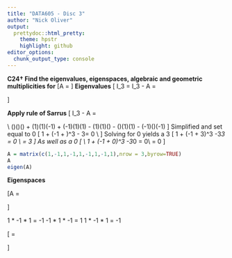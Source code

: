```yaml
---
title: "DATA605 - Disc 3"
author: "Nick Oliver"
output:
  prettydoc::html_pretty:
    theme: hpstr
    highlight: github
editor_options: 
  chunk_output_type: console
---
```


**C24† Find the eigenvalues, eigenspaces, algebraic and geometric multiplicities for**
\[A = \begin{bmatrix}
1&−1&1\\
−1&1&−1\\
1&−1&1
\end{bmatrix}
\]
**Eigenvalues**
\[
\lambda I_3 = \begin{bmatrix}
\lambda&0&0\\
0&\lambda&0\\
0&0&\lambda
\end{bmatrix} \rightarrow \lambda I_3 - A = \begin{bmatrix}
\lambda-1&1&-1\\
1&\lambda -1&1\\
-1&1&\lambda-1
\end{bmatrix}
\]

**Apply rule of Sarrus**
\[
\lambda I_3 - A = \begin{bmatrix}
\lambda-1&1&-1\\
1&\lambda -1&1\\
-1&1&\lambda-1
\end{bmatrix}
\begin{matrix}
\lambda-1&1\\
1&\lambda-1\\
-1 &1
\end{matrix}
\\
(\lambda -1)(\lambda-1)(\lambda-1) +
(1)(1)(-1) +
(-1)(1)(1) - 
(1)(1)(\lambda-1) -
(\lambda-1)(1)(1) - 
(-1)(\lambda-1)(-1) 
\]
Simplified and set equal to 0
\[
1 + (-1 + \lambda)^3 - 3\lambda = 0  \\
\]
Solving for 0 yields a 3
\[
1 + (-1 + 3)^3 -3*3 = 0 \\
\lambda = 3
\]
As well as a 0
\[
\\
1 + (-1 + 0)^3 -3*0 = 0\\
\lambda = 0
\]

```r
A = matrix(c(1,-1,1,-1,1,-1,1,-1,1),nrow = 3,byrow=TRUE)
A
eigen(A)
```

**Eigenspaces**

\[A = \begin{bmatrix}
1&−1&1\\
−1&1&−1\\
1&−1&1
\end{bmatrix}
\]

1 * -1 * 1 = -1
-1 * 1 * -1 = 1
1 * -1 * 1 = -1

\[
\begin{bmatrix}
-1&1&-1\\0&0&0\\0&0&0
\end{bmatrix}
\begin{bmatrix}
v_1\\v_2\\v_3
\end{bmatrix}
=
\begin{bmatrix}
0\\0\\0
\end{bmatrix}
\]
